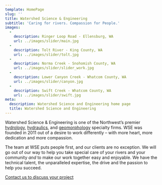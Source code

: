 ```yaml
---
template: HomePage
slug: ''
title: Watershed Science & Engineering
subtitle: 'Caring for rivers. Compassion for People.'
images: 
  - 
    description: Ringer Loop Road - Ellensburg, WA
    url: ../images/slider/main.jpg
  -
    description: Tolt River - King County, WA
    url: ../images/slider/tolt.jpg
  - 
    description: Norma Creek - Snohomish County, WA
    url: ../images/slider/slider_work.jpg
  - 
    description: Lower Canyon Creek - Whatcom County, WA
    url: ../images/slider/canyon.jpg
  - 
    description: Swift Creek - Whatcom County, WA
    url: ../images/slider/swift.jpg
meta:
  description: Watershed Science and Engineering home page
  title: Watershed Science and Engineering
---
```


Watershed Science & Engineering is one of the Northwest’s premier [hydrology](/services/hydrology/), [hydraulics](/services/hydraulic-modeling-analysis/), and [geomorphology](/services/fluvial-geomorphology/) specialty firms. WSE was founded in 2011 out of a desire to work differently – with more heart, more dedication and more compassion.

The team at WSE puts people first, and our clients are no exception. We will go out of our way to help you take special care of your rivers and your community _and_ to make our work together easy and enjoyable. We have the technical talent, the unparalleled expertise, the drive and the passion to help you succeed.

<a
  className="inline-block px-6 py-2 text-sm font-medium leading-6 text-center text-white uppercase transition bg-primary rounded shadow ripple hover:shadow-lg hover:bg-primary-500 focus:outline-none"
  href="/contact">
  Contact us to discuss your project
</a>